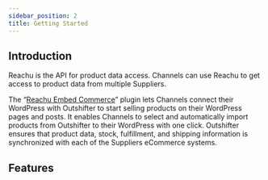 ```yaml
---
sidebar_position: 2
title: Getting Started
---
```


## Introduction

Reachu is the API for product data access. Channels can use Reachu to get access
to product data from multiple Suppliers.

The
“[Reachu Embed Commerce](https://wordpress.org/plugins/outshifter-embed-commerce/)”
plugin lets Channels connect their WordPress with Outshifter to start selling
products on their WordPress pages and posts. It enables Channels to select and
automatically import products from Outshifter to their WordPress with one click.
Outshifter ensures that product data, stock, fulfillment, and shipping
information is synchronized with each of the Suppliers eCommerce systems.

## Features
